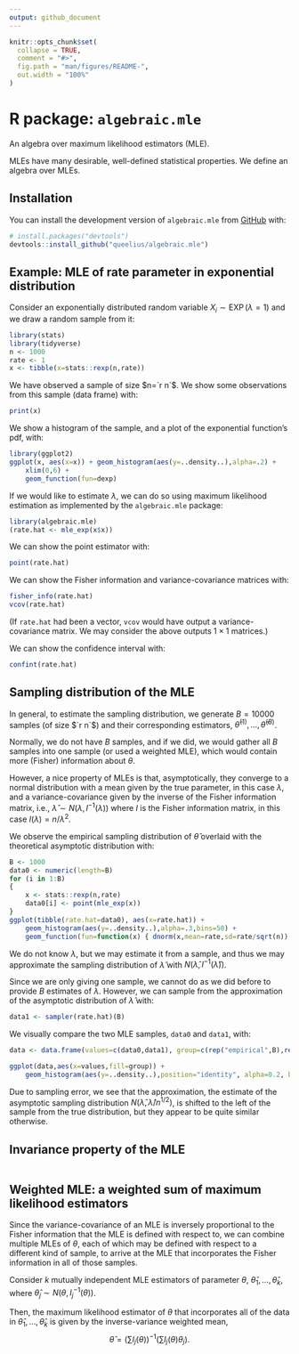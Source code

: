 ```yaml
---
output: github_document
---
```


<!-- README.md is generated from README.Rmd. Please edit that file -->

```r
knitr::opts_chunk$set(
  collapse = TRUE,
  comment = "#>",
  fig.path = "man/figures/README-",
  out.width = "100%"
)
```

# R package: `algebraic.mle`

<!-- badges: start -->
<!-- badges: end -->

An algebra over maximum likelihood estimators (MLE).

MLEs have many desirable, well-defined statistical properties.
We define an algebra over MLEs.

## Installation

You can install the development version of `algebraic.mle` from [GitHub](https://github.com/) with:

```r
# install.packages("devtools")
devtools::install_github("queelius/algebraic.mle")
```

## Example: MLE of rate parameter in exponential distribution

Consider an exponentially distributed random variable
$X_i \sim \operatorname{EXP}(\lambda=1)$ and we draw a random sample from it:

```r
library(stats)
library(tidyverse)
n <- 1000
rate <- 1
x <- tibble(x=stats::rexp(n,rate))
```

We have observed a sample of size $n=`r n`$.
We show some observations from this sample (data frame) with:
```r
print(x)
```

We show a histogram of the sample, and a plot of the exponential function's
pdf, with:
```r
library(ggplot2)
ggplot(x, aes(x=x)) + geom_histogram(aes(y=..density..),alpha=.2) +
    xlim(0,6) + 
    geom_function(fun=dexp)
```

If we would like to estimate $\lambda$, we can do so using maximum likelihood
estimation as implemented by the `algebraic.mle` package:
```r
library(algebraic.mle)
(rate.hat <- mle_exp(x$x))
```

We can show the point estimator with:
```r
point(rate.hat)
```

We can show the Fisher information and variance-covariance matrices with:
```r
fisher_info(rate.hat)
vcov(rate.hat)
```

(If `rate.hat` had been a vector, `vcov` would have output a variance-covariance
matrix. We may consider the above outputs $1 \times 1$ matrices.)

We can show the confidence interval with:
```r
confint(rate.hat)
```

## Sampling distribution of the MLE
In general, to estimate the sampling distribution, we generate $B=10000$ samples
(of size $`r n`$) and their corresponding estimators,
$\hat\theta^{(1)},\ldots,\hat\theta^{(B)}$.

Normally, we do not have $B$ samples, and if we did, we would gather
all $B$ samples into one sample (or used a weighted MLE), which would contain
more (Fisher) information about $\theta$.

However, a nice property of MLEs is that, asymptotically, they converge to
a normal distribution with a mean given by the true parameter, in this case
$\lambda$, and a variance-covariance given by the inverse of the Fisher
information matrix, i.e., $\hat\lambda \sim N(\lambda,I^{-1}(\lambda))$ where
$I$ is the Fisher information matrix, in this case $I(\lambda) = n/\lambda^2$.

We observe the empirical sampling distribution of $\hat\theta$ overlaid with
the theoretical asymptotic distribution with:
```r
B <- 1000
data0 <- numeric(length=B)
for (i in 1:B)
{
    x <- stats::rexp(n,rate)
    data0[i] <- point(mle_exp(x))
}
ggplot(tibble(rate.hat=data0), aes(x=rate.hat)) +
    geom_histogram(aes(y=..density..),alpha=.3,bins=50) +
    geom_function(fun=function(x) { dnorm(x,mean=rate,sd=rate/sqrt(n)) })
```

We do not know $\lambda$, but we may estimate it from a sample, and thus
we may approximate the sampling distribution of $\hat\lambda$ with
$N(\hat\lambda,I^{-1}(\hat\lambda))$.

Since we are only giving one sample, we cannot do as we did before to provide
$B$ estimates of $\lambda$.
However, we can sample from the approximation of the asymptotic distribution of
$\hat\lambda$ with:
```r
data1 <- sampler(rate.hat)(B)
```

We visually compare the two MLE samples, `data0` and `data1`, with:
```r
data <- data.frame(values=c(data0,data1), group=c(rep("empirical",B),rep("approximation",B)))

ggplot(data,aes(x=values,fill=group)) +
    geom_histogram(aes(y=..density..),position="identity", alpha=0.2, bins=50)
```

Due to sampling error, we see that the approximation, the estimate of the
asymptotic sampling distribution $N(\hat\lambda,\hat\lambda/n^{1/2})$, is
shifted to the left of the sample from the true distribution, but they appear to
be quite similar otherwise.

## Invariance property of the MLE
```r
```

## Weighted MLE: a weighted sum of maximum likelihood estimators

Since the variance-covariance of an MLE is inversely proportional to the
Fisher information that the MLE is defined with respect to, we can combine
multiple MLEs of $\theta$, each of which may be defined with respect to a
different kind of sample, to arrive at the MLE that incorporates the Fisher
information in all of those samples.

Consider $k$ mutually independent MLE estimators of parameter $\theta$,
$\hat\theta_1,\ldots,\hat\theta_k$, where $\hat\theta_j \sim N(\theta,I_j^{-1}(\theta))$.

Then, the maximum likelihood estimator of $\theta$ that incorporates all of
the data in $\hat\theta_1,\ldots,\hat\theta_k$ is given by the inverse-variance
weighted mean,
$$
    \hat\theta = \left(\sum I_j(\theta)\right)^{-1} \left(\sum I_j(\theta) \theta_j\right).
$$
